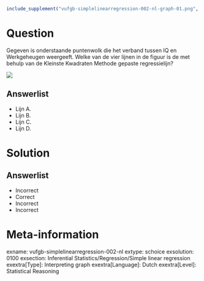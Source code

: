 ```r
include_supplement("vufgb-simplelinearregression-002-nl-graph-01.png", recursive = TRUE)
```
Question
========
  
Gegeven is onderstaande puntenwolk die het verband tussen IQ en Werkgeheugen weergeeft. Welke van de vier lijnen in de figuur is de met behulp van de Kleinste Kwadraten Methode gepaste regressielijn?

![](vufgb-simplelinearregression-002-nl-graph-01.png)

Answerlist
----------
* Lijn A. 
* Lijn B. 
* Lijn C. 
* Lijn D. 

Solution
========

Answerlist
----------
* Incorrect 
* Correct 
* Incorrect 
* Incorrect

Meta-information
================
exname: vufgb-simplelinearregression-002-nl
extype: schoice
exsolution: 0100
exsection: Inferential Statistics/Regression/Simple linear regression
exextra[Type]: Interpreting graph
exextra[Language]: Dutch
exextra[Level]: Statistical Reasoning
